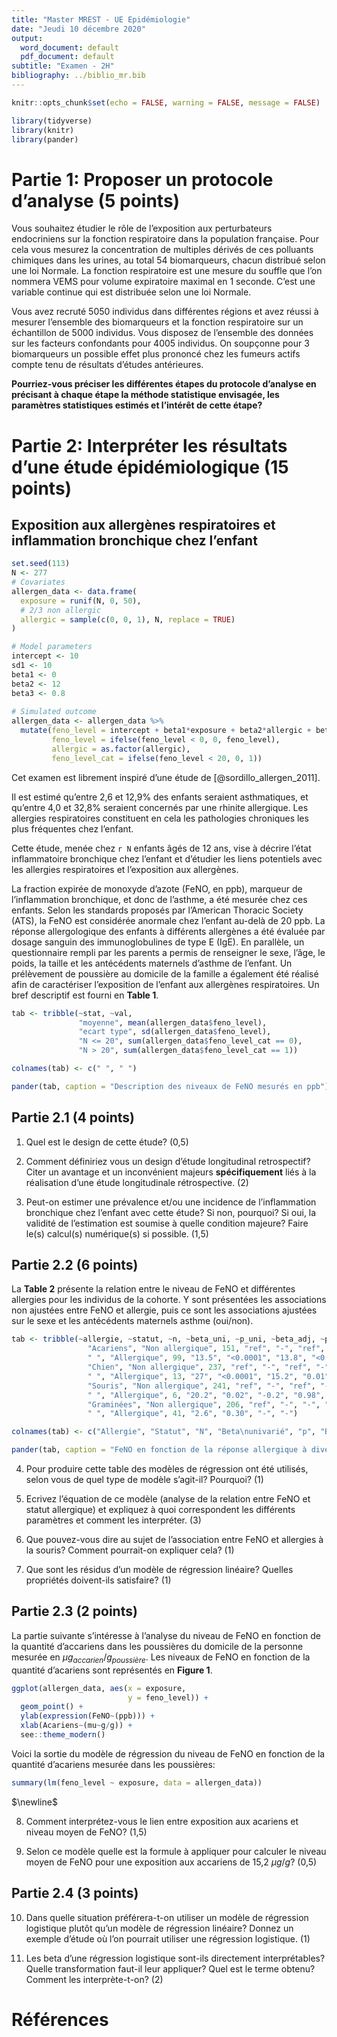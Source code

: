 ```yaml
---
title: "Master MREST - UE Epidémiologie"
date: "Jeudi 10 décembre 2020"
output:
  word_document: default
  pdf_document: default
subtitle: "Examen - 2H"
bibliography: ../biblio_mr.bib
---
```


```r
knitr::opts_chunk$set(echo = FALSE, warning = FALSE, message = FALSE)
```

```r
library(tidyverse)
library(knitr)
library(pander)
```

# Partie 1: Proposer un protocole d'analyse (5 points)

Vous souhaitez étudier le rôle de l’exposition aux perturbateurs endocriniens sur la fonction respiratoire dans la population française. Pour cela vous mesurez la concentration de multiples dérivés de ces polluants chimiques dans les urines, au total 54 biomarqueurs, chacun distribué selon une loi Normale. La fonction respiratoire est une mesure du souffle que l’on nommera VEMS pour volume expiratoire maximal en 1 seconde. C'est une variable continue qui est distribuée selon une loi Normale.

Vous avez recruté 5050 individus dans différentes régions et avez réussi à mesurer l’ensemble des biomarqueurs et la fonction respiratoire sur un échantillon de 5000 individus. Vous disposez de l’ensemble des données sur les facteurs confondants pour 4005 individus. On soupçonne pour 3 biomarqueurs un possible effet plus prononcé chez les fumeurs actifs compte tenu de résultats d’études antérieures. 

**Pourriez-vous préciser les différentes étapes du protocole d’analyse en précisant à chaque étape la méthode statistique envisagée, les paramètres statistiques estimés et l’intérêt de cette étape?**
  
# Partie 2: Interpréter les résultats d'une étude épidémiologique (15 points)

## Exposition aux allergènes respiratoires et inflammation bronchique chez l’enfant

```r
set.seed(113)
N <- 277
# Covariates
allergen_data <- data.frame(
  exposure = runif(N, 0, 50),
  # 2/3 non allergic
  allergic = sample(c(0, 0, 1), N, replace = TRUE)
)

# Model parameters
intercept <- 10
sd1 <- 10
beta1 <- 0
beta2 <- 12
beta3 <- 0.8
  
# Simulated outcome
allergen_data <- allergen_data %>%
  mutate(feno_level = intercept + beta1*exposure + beta2*allergic + beta3*exposure*allergic + rnorm(n = 200, mean = 0, sd = sd1),
         feno_level = ifelse(feno_level < 0, 0, feno_level),
         allergic = as.factor(allergic),
         feno_level_cat = ifelse(feno_level < 20, 0, 1))

```

Cet examen est librement inspiré d’une étude de [@sordillo_allergen_2011].

Il est estimé qu’entre 2,6 et 12,9% des enfants seraient asthmatiques, et qu’entre 4,0 et 32,8% seraient concernés par une rhinite allergique. Les allergies respiratoires constituent en cela les pathologies chroniques les plus fréquentes chez l’enfant.

Cette étude, menée chez `r N` enfants âgés de 12 ans, vise à décrire l’état inflammatoire bronchique chez l’enfant et d’étudier les liens potentiels avec les allergies respiratoires et l’exposition aux allergènes.

La fraction expirée de monoxyde d’azote (FeNO, en ppb), marqueur de l’inflammation bronchique, et donc de l’asthme, a été mesurée chez ces enfants. Selon les standards proposés par l’American Thoracic Society (ATS), la FeNO est considérée anormale chez l’enfant au-delà de 20 ppb. La réponse allergologique des enfants à différents allergènes a été évaluée par dosage sanguin des immunoglobulines de type E (IgE). En parallèle, un questionnaire rempli par les parents a permis de renseigner le sexe, l’âge, le poids, la taille et les antécédents maternels d’asthme de l’enfant. Un prélèvement de poussière au domicile de la famille a également été réalisé afin de caractériser l’exposition de l’enfant aux allergènes respiratoires. Un bref descriptif est fourni en **Table 1**.

\newpage

```r
tab <- tribble(~stat, ~val,
               "moyenne", mean(allergen_data$feno_level),
               "ecart type", sd(allergen_data$feno_level),
               "N <= 20", sum(allergen_data$feno_level_cat == 0),
               "N > 20", sum(allergen_data$feno_level_cat == 1))

colnames(tab) <- c(" ", " ")

pander(tab, caption = "Description des niveaux de FeNO mesurés en ppb")
```

## Partie 2.1 (4 points)

1. Quel est le design de cette étude? (0,5) 

2. Comment définiriez vous un design d'étude longitudinal retrospectif? Citer un avantage et un inconvénient majeurs **spécifiquement** liés à la réalisation d’une étude longitudinale rétrospective. (2)

<!-- Déf 1, ex 0.5 + 0.5 -->

3. Peut-on estimer une prévalence et/ou une incidence de l’inflammation bronchique chez l’enfant avec cette étude? Si non, pourquoi? Si oui, la validité de l’estimation est soumise à quelle condition majeure? Faire le(s) calcul(s) numérique(s) si possible. (1,5)

## Partie 2.2 (6 points)

La **Table 2** présente la relation entre le niveau de FeNO et différentes allergies pour les individus de la cohorte. Y sont présentées les associations non ajustées entre FeNO et allergie, puis ce sont les associations ajustées sur le sexe et les antécédents maternels asthme (oui/non).

```r
tab <- tribble(~allergie, ~statut, ~n, ~beta_uni, ~p_uni, ~beta_adj, ~p_adj,
                 "Acariens", "Non allergique", 151, "ref", "-", "ref", "-",
                 " ", "Allergique", 99, "13.5", "<0.0001", "13.8", "<0.0001",
                 "Chien", "Non allergique", 237, "ref", "-", "ref", "-",
                 " ", "Allergique", 13, "27", "<0.0001", "15.2", "0.01",
                 "Souris", "Non allergique", 241, "ref", "-", "ref", "-",
                 " ", "Allergique", 6, "20.2", "0.02", "-0.2", "0.98",
                 "Graminées", "Non allergique", 206, "ref", "-", "-", "-",
                 " ", "Allergique", 41, "2.6", "0.30", "-", "-")

colnames(tab) <- c("Allergie", "Statut", "N", "Beta\nunivarié", "p", "Beta\najusté", "p")

pander(tab, caption = "FeNO en fonction de la réponse allergique à divers allergènes respiratoires.")

```

4. Pour produire cette table des modèles de régression ont été utilisés, selon vous de quel type de modèle s'agit-il? Pourquoi? (1)

<!-- Régression linéraire, Y continu -->

5. Ecrivez l'équation de ce modèle (analyse de la relation entre FeNO et statut allergique) et expliquez à quoi correspondent les différents paramètres et comment les interpréter. (3)

<!-- 
E(Y) = A + B*X
Y = outcome
E(Y) = espérance de Y
A = intercept
X = expo
B = beta/pente
--> 

<!-- Categorielle/binaire -->

6. Que pouvez-vous dire au sujet de l'association entre FeNO et allergies à la souris? Comment pourrait-on expliquer cela? (1)

<!-- devient NS après ajustement (0.5) sexe ou antécédant maternel = facteur de confusion -->

7. Que sont les résidus d'un modèle de régression linéaire? Quelles propriétés doivent-ils satisfaire? (1)

<!-- écart entre obs et modele (0.5), distribution normale (0.25), moyenne = 0 (0.25) (variance contsante bonus 0.25) -->

## Partie 2.3 (2 points)

La partie suivante s'intéresse à l'analyse du niveau de FeNO en fonction de la quantité d'accariens dans les poussières du domicile de la personne mesurée en $\mu g_{accarien}/ g_{poussière}$. Les niveaux de FeNO en fonction de la quantité d’acariens sont représentés en **Figure 1**.

```r
ggplot(allergen_data, aes(x = exposure,
                          y = feno_level)) +
  geom_point() +
  ylab(expression(FeNO~(ppb))) +
  xlab(Acariens~(mu~g/g)) +
  see::theme_modern()
```

Voici la sortie du modèle de régression du niveau de FeNO en fonction de la quantité d’acariens mesurée dans les poussières:

```r
summary(lm(feno_level ~ exposure, data = allergen_data))
```

$\newline$

8. Comment interprétez-vous le lien entre exposition aux acariens et niveau moyen de FeNO? (1,5) 

<!-- association postivie et significative. +1 niveau de pheno par microgramme d'accarien en plus -->

9. Selon ce modèle quelle est la formule à appliquer pour calculer le niveau moyen de FeNO pour une exposition aux accariens de 15,2 $\mu g/g$? (0,5)

<!-- feno(expo = 15) =  -->

## Partie 2.4 (3 points)

10. Dans quelle situation préférera-t-on utiliser un modèle de régression logistique plutôt qu'un modèle de régression linéaire? Donnez un exemple d'étude où l'on pourrait utiliser une régression logistique. (1)

<!-- Y binaire 0.5, exemple ok 0.5 -->

11. Les beta d'une régression logistique sont-ils directement interprétables? Quelle transformation faut-il leur appliquer? Quel est le terme obtenu? Comment les interprète-t-on? (2) 

<!-- 
exp(beta) 0.5
un odds ratio 0.5
facteur de risque//pas d'effet//protecteur 1
-->

# Références


